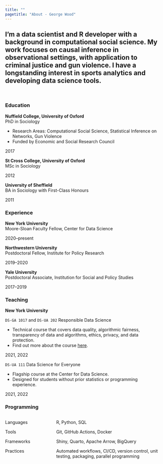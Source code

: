 ```yaml
---
title: ""
pagetitle: "About - George Wood"
---
```


::: {.column-screen-inset}

::: {.grid}

::: {.g-col-12 .g-col-md-12 .g-col-lg-10 .g-col-xl-9 .g-col-xxl-6}

# I'm a data scientist and R developer with a background in computational social science. My work focuses on causal inference in observational settings, with application to criminal justice and gun violence. I have a longstanding interest in sports analytics and developing data science tools.

\ 

### Education

::: {.d-flex .justify-content-between}
::: {.flex-grow-1}
**Nuffield College, University of Oxford**  
PhD in Sociology

- Research Areas: Computational Social Science, Statistical Inference on Networks, Gun Violence
- Funded by Economic and Social Research Council
:::
::: {.flex-shrink-0}
2017
:::
:::


::: {.d-flex .justify-content-between}
::: {.flex-grow-1}
**St Cross College, University of Oxford**  
MSc in Sociology
:::
::: {.flex-shrink-0}
2012
:::
:::


::: {.d-flex .justify-content-between}
::: {.flex-grow-1}
**University of Sheffield**  
BA in Sociology with First-Class Honours
:::
::: {.flex-shrink-0}
2011
:::
:::


### Experience

::: {.d-flex .justify-content-between}
::: {.flex-grow-1}
**New York University**  
Moore-Sloan Faculty Fellow, Center for Data Science
:::
::: {.flex-shrink-0}
2020--present
:::
:::


::: {.d-flex .justify-content-between}
::: {.flex-grow-1}
**Northwestern University**  
Postdoctoral Fellow, Institute for Policy Research
:::
::: {.flex-shrink-0}
2019--2020
:::
:::


::: {.d-flex .justify-content-between}
::: {.flex-grow-1}
**Yale University**  
Postdoctoral Associate, Institution for Social and Policy Studies
:::
::: {.flex-shrink-0}
2017--2019
:::
:::

### Teaching

**New York University**

::: {.d-flex .justify-content-between}
::: {.flex-grow-1}
`DS-GA 1017` and `DS-UA 202` Responsible Data Science

- Technical course that covers data quality, algorithmic fairness, transparency of data and algorithms, ethics, privacy, and data protection.
- Find out more about the course [here](https://dataresponsibly.github.io/rds/).
:::
::: {.flex-shrink-0}
2021, 2022
:::
:::


::: {.d-flex .justify-content-between}
::: {.flex-grow-1}
`DS-UA 111` Data Science for Everyone 

- Flagship course at the Center for Data Science.
- Designed for students without prior statistics or programming experience.
:::
::: {.flex-shrink-0}
2021, 2022
:::
:::

### Programming

:::: {.columns}

::: {.column width="30%"}
Languages 

Tools

Frameworks

Practices
:::

::: {.column width="70%"}
R, Python, SQL

Git, GitHub Actions, Docker

Shiny, Quarto, Apache Arrow, BigQuery

Automated workflows, CI/CD, version control, unit testing, packaging, parallel programming
:::

::::


:::
:::
:::
